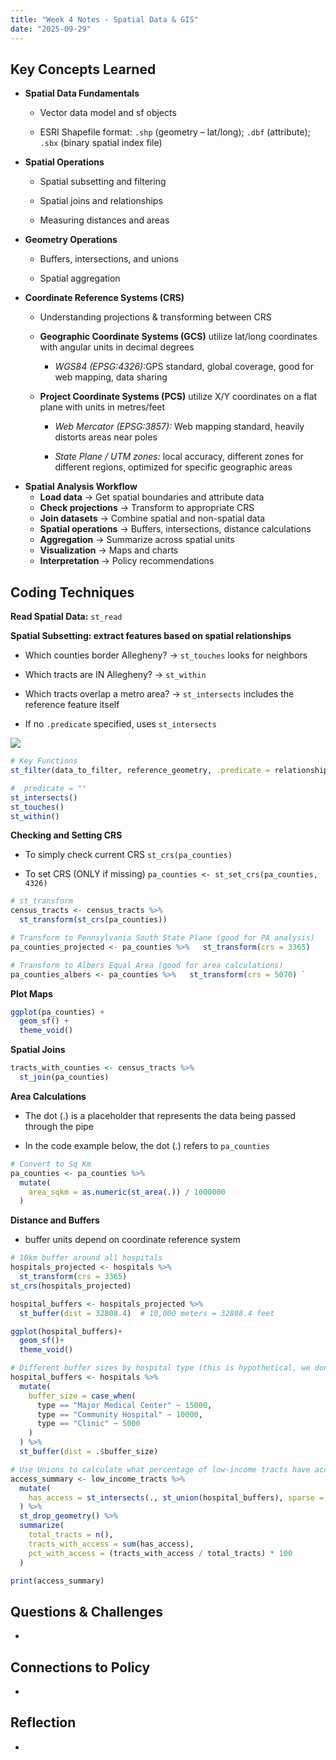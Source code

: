 ```yaml
---
title: "Week 4 Notes - Spatial Data & GIS"
date: "2025-09-29"
---
```


## Key Concepts Learned

-   **Spatial Data Fundamentals**
    -   Vector data model and sf objects

    -   ESRI Shapefile format: `.shp` (geometry – lat/long); `.dbf` (attribute); `.sbx` (binary spatial index file)
-   **Spatial Operations**
    -   Spatial subsetting and filtering

    -   Spatial joins and relationships

    -   Measuring distances and areas
-   **Geometry Operations**
    -   Buffers, intersections, and unions

    -   Spatial aggregation
-   **Coordinate Reference Systems (CRS)**
    -   Understanding projections & transforming between CRS

    -   **Geographic Coordinate Systems (GCS)** utilize lat/long coordinates with angular units in decimal degrees

        -   *WGS84 (EPSG:4326):*GPS standard, global coverage, good for web mapping, data sharing

    -   **Project Coordinate Systems (PCS)** utilize X/Y coordinates on a flat plane with units in metres/feet

        -   *Web Mercator (EPSG:3857):* Web mapping standard, heavily distorts areas near poles

        -   *State Plane / UTM zones:* local accuracy, different zones for different regions, optimized for specific geographic areas
-   **Spatial Analysis Workflow**
    -   **Load data** → Get spatial boundaries and attribute data
    -   **Check projections** → Transform to appropriate CRS
    -   **Join datasets** → Combine spatial and non-spatial data
    -   **Spatial operations** → Buffers, intersections, distance calculations
    -   **Aggregation** → Summarize across spatial units
    -   **Visualization** → Maps and charts
    -   **Interpretation** → Policy recommendations

## Coding Techniques

**Read Spatial Data:** `st_read`

**Spatial Subsetting: extract features based on spatial relationships**

-   Which counties border Allegheny? → `st_touches` looks for neighbors

-   Which tracts are IN Allegheny? → `st_within`

-   Which tracts overlap a metro area? → `st_intersects` includes the reference feature itself

-   If no `.predicate` specified, uses `st_intersects`

![](images/clipboard-3051935903.png)

```r
# Key Functions
st_filter(data_to_filter, reference_geometry, .predicate = relationship)

# .predicate = ""
st_intersects()
st_touches()
st_within()
```

**Checking and Setting CRS**

-   To simply check current CRS `st_crs(pa_counties)`

-   To set CRS (ONLY if missing) `pa_counties <- st_set_crs(pa_counties, 4326)`

```r
# st_transform
census_tracts <- census_tracts %>%
  st_transform(st_crs(pa_counties))

# Transform to Pennsylvania South State Plane (good for PA analysis)
pa_counties_projected <- pa_counties %>%   st_transform(crs = 3365)

# Transform to Albers Equal Area (good for area calculations) 
pa_counties_albers <- pa_counties %>%   st_transform(crs = 5070) `
```

**Plot Maps**

```r
ggplot(pa_counties) +
  geom_sf() +
  theme_void()
```

**Spatial Joins**

```r
tracts_with_counties <- census_tracts %>%
  st_join(pa_counties)
```

**Area Calculations**

-   The dot (.) is a placeholder that represents the data being passed through the pipe

-   In the code example below, the dot (.) refers to `pa_counties`

```r
# Convert to Sq Km
pa_counties <- pa_counties %>%
  mutate(
    area_sqkm = as.numeric(st_area(.)) / 1000000
  )
```

**Distance and Buffers**

-   buffer units depend on coordinate reference system

```r
# 10km buffer around all hospitals
hospitals_projected <- hospitals %>%
  st_transform(crs = 3365)
st_crs(hospitals_projected)

hospital_buffers <- hospitals_projected %>%
  st_buffer(dist = 32808.4)  # 10,000 meters = 32808.4 feet

ggplot(hospital_buffers)+
  geom_sf()+
  theme_void()

# Different buffer sizes by hospital type (this is hypothetical, we don't have that column!)
hospital_buffers <- hospitals %>%
  mutate(
    buffer_size = case_when(
      type == "Major Medical Center" ~ 15000,
      type == "Community Hospital" ~ 10000,
      type == "Clinic" ~ 5000
    )
  ) %>%
  st_buffer(dist = .$buffer_size)

# Use Unions to calculate what percentage of low-income tracts have access
access_summary <- low_income_tracts %>%
  mutate(
    has_access = st_intersects(., st_union(hospital_buffers), sparse = FALSE)
  ) %>%
  st_drop_geometry() %>%
  summarize(
    total_tracts = n(),
    tracts_with_access = sum(has_access),
    pct_with_access = (tracts_with_access / total_tracts) * 100
  )

print(access_summary)
```

## Questions & Challenges

-   

## Connections to Policy

-   

## Reflection

-   
